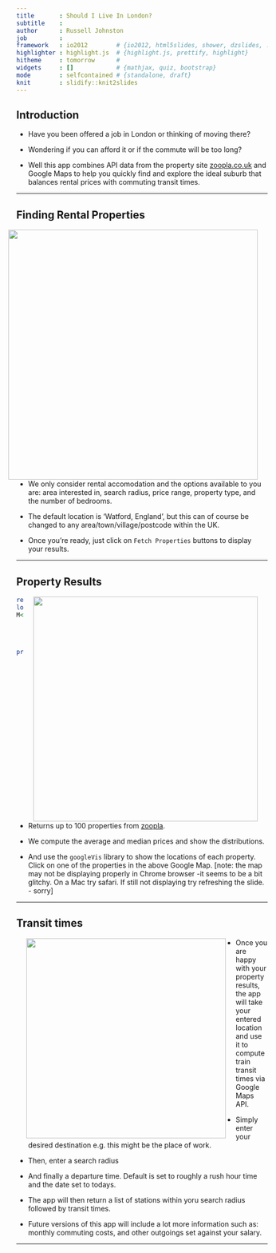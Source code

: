 ```yaml
---
title       : Should I Live In London?
subtitle    : 
author      : Russell Johnston
job         : 
framework   : io2012        # {io2012, html5slides, shower, dzslides, ...}
highlighter : highlight.js  # {highlight.js, prettify, highlight}
hitheme     : tomorrow      # 
widgets     : []            # {mathjax, quiz, bootstrap}
mode        : selfcontained # {standalone, draft}
knit        : slidify::knit2slides
---
```


## Introduction

- Have you been offered a job in London or thinking of moving there?  

- Wondering if you can afford it or if the commute will be too long?

- Well this app combines API data from the property site [zoopla.co.uk](http://www.zoopla.co.uk) and Google Maps to help you quickly find and explore the ideal suburb that balances rental prices with commuting transit times.

---

## Finding Rental Properties 
<img style="float:right; margin:0px 20px 0px 20px;" src="rentpanel.png" height="500px"/>

- We only consider rental accomodation and the options available to you are: area interested in, search radius, price range, property type, and the number of bedrooms. 

-  The default location is 'Watford, England', but this can of course be changed to any area/town/village/postcode within the UK. 

- Once you're ready, just click on `Fetch Properties` buttons to display your results.

---

## Property Results

<img style="float:right; margin:0px 20px 0px 20px;" src="rentresults.png" width="450px"/>


```r
require(googleVis)
load("stations.Rda")
M<-gvisMap(df, "link" , "propertylink", options=list(showTip=TRUE,
                                                     showLine=TRUE,
                                                     enableScrollWheel=TRUE,
                                                     mapType='normal', 
                                                     width=450, height=270))
print(M,"chart")
```


- Returns up to 100 properties from [zoopla](http://www.zoopla.co.uk). 

- We compute the average and median prices  and show the distributions.

- And use the `googleVis` library to show the locations of each property. Click on one of the properties in the above Google Map. [note: the map may not be displaying properly in Chrome browser -it seems to be a bit glitchy. On  a Mac try safari. If still not displaying try refreshing the slide. - sorry]

---

## Transit times

<img style="float:left; margin:0px 20px 0px 20px;" src="transit.png" height="400px"/>

- Once you are happy with your property results, the app will take your entered location and use it to compute train transit times via Google Maps API. 

- Simply enter your desired destination  e.g. this might be the place of work. 

- Then, enter a search radius 

- And finally a departure time. Default is set to roughly a rush hour time and the date set to todays.

- The app will then return a list of stations within yoru search radius followed by transit times.

- Future versions of this app will include a lot more information such as: monthly commuting costs, and other outgoings set against your salary.

---

